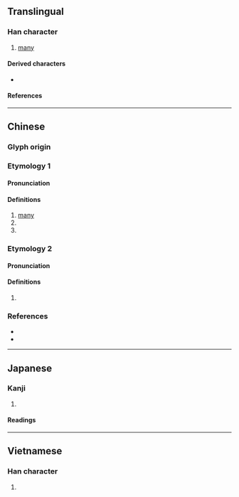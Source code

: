 {{character info}}
==Translingual==

===Han character===
{{Han char|rn=85|rad=水|as=13|sn=16|four=33150|canj=ERJI|ids=⿰氵戢}}

# [[many]]

====Derived characters====
* {{l|mul|[[𩆭]]}}

====References====
{{Han ref|kx=0654.290|dkj=18450|dj=1065.070|hdz=31755.110|uh=6FC8}}

----

==Chinese==

===Glyph origin===
{{Han etym}}

===Etymology 1===
{{zh-forms}}

====Pronunciation====
{{zh-pron
|m=jí
|c=cap1,zap1
|mn=chhip
|mc=y
|oc=y
|cat=det
}}

====Definitions====
{{zh-hanzi}}

# [[many]]
# {{zh-used in|濈濈}}
# {{zh-used in|濈然}}

===Etymology 2===
{{zh-forms}}

====Pronunciation====
{{zh-pron
|m=shà
|mc=
|oc=
|cat=
}}

====Definitions====
{{zh-hanzi}}

# {{zh-only|𣹱濈}}

===References===
* {{R:twedu|B02296}}
* {{R:yue:mfccd}}

----

==Japanese==

===Kanji===
{{ja-kanji|grade=|rs=水13}}

# {{rfdef|ja|sort=水13}}

====Readings====
{{ja-readings
|on=しゅう, そう, じょう
|kun=やわらぐ
}}

----

==Vietnamese==

===Han character===
{{vi-readings|rs=水13|reading=xắp}}

# {{rfdef|vi|sort=水13}}